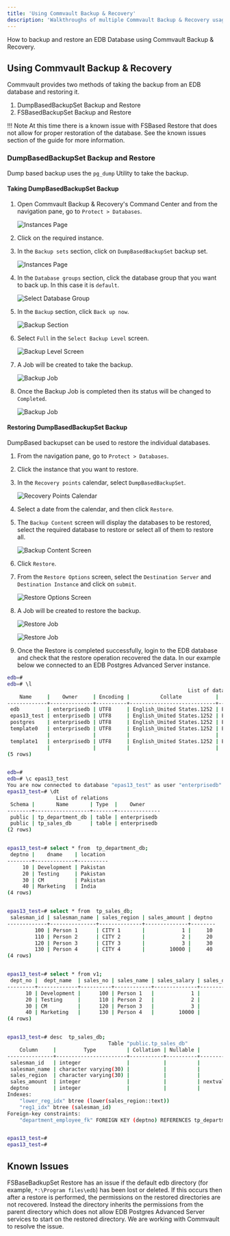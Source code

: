 ```yaml
---
title: 'Using Commvault Backup & Recovery'
description: 'Walkthroughs of multiple Commvault Backup & Recovery usage scenarios'
---
```


How to backup and restore an EDB Database using Commvault Backup & Recovery.

## Using Commvault Backup & Recovery

Commvault provides two methods of taking the backup from an EDB database and restoring it.

1. DumpBasedBackupSet Backup and Restore
2. FSBasedBackupSet Backup and Restore


!!! Note
   At this time there is a known issue with FSBased Restore that does not allow for proper restoration of the database. See the known issues section of the guide for more information.
   
   
   

### DumpBasedBackupSet Backup and Restore

Dump based backup uses the `pg_dump` Utility to take the backup.

#### Taking DumpBasedBackupSet Backup 

1. Open Commvault Backup & Recovery's Command Center and from the navigation pane, go to `Protect > Databases`.

   ![Instances Page](Images/Dumpbackup1.png)

2. Click on the required instance.
3. In the `Backup sets` section, click on `DumpBasedBackupSet` backup set.

   ![Instances Page](Images/Dumpbackup2.png)

4. In the `Database groups` section, click the database group that you want to back up. In this case it is `default`.

   ![Select Database Group](Images/Dumpbackup3.png)

5. In the `Backup` section, click `Back up now`.

   ![Backup Section](Images/Dumpbackup4.png)

6. Select `Full` in the `Select Backup Level` screen.

   ![Backup Level Screen](Images/Dumpbackup5.png)

7. A Job will be created to take the backup.

   ![Backup Job](Images/Dumpbackup6.png)

8. Once the Backup Job is completed then its status will be changed to `Completed`.

   ![Backup Job](Images/Dumpbackup7.png)

#### Restoring DumpBasedBackupSet Backup 

DumpBased backupset can be used to restore the individual databases.

1. From the navigation pane, go to `Protect > Databases`.
2. Click the instance that you want to restore.
3. In the `Recovery points` calendar, select `DumpBasedBackupSet`.

   ![Recovery Points Calendar](Images/Dumprestore1.png)

4. Select a date from the calendar, and then click `Restore`.
5. The `Backup Content` screen will display the databases to be restored, select the required database to restore or select all of them to restore all.

   ![Backup Content Screen](Images/Dumprestore2.png)

6. Click `Restore`.
7. From the `Restore Options` screen, select the `Destination Server` and `Destination Instance` and click on `submit`.

   ![Restore Options Screen](Images/Dumprestore3.png)

8. A Job will be created to restore the backup.

   ![Restore Job](Images/Dumprestore4.png)
   
   ![Restore Job](Images/Dumprestore5.png)

9. Once the Restore is completed successfully, login to the EDB database and check that the restore operation recovered the data. In our example below we connected to an EDB Postgres Advanced Server instance.

```bash
edb=#
edb=# \l
                                                           List of databases
    Name     |    Owner     | Encoding |          Collate           |           Ctype            | ICU |       Access privileges
-------------+--------------+----------+----------------------------+----------------------------+-----+-------------------------------
 edb         | enterprisedb | UTF8     | English_United States.1252 | English_United States.1252 |     |
 epas13_test | enterprisedb | UTF8     | English_United States.1252 | English_United States.1252 |     |
 postgres    | enterprisedb | UTF8     | English_United States.1252 | English_United States.1252 |     |
 template0   | enterprisedb | UTF8     | English_United States.1252 | English_United States.1252 |     | =c/enterprisedb              +
             |              |          |                            |                            |     | enterprisedb=CTc/enterprisedb
 template1   | enterprisedb | UTF8     | English_United States.1252 | English_United States.1252 |     | =c/enterprisedb              +
             |              |          |                            |                            |     | enterprisedb=CTc/enterprisedb
(5 rows)


edb=#
edb=# \c epas13_test
You are now connected to database "epas13_test" as user "enterprisedb".
epas13_test=# \dt
                List of relations
 Schema |       Name       | Type  |    Owner
--------+------------------+-------+--------------
 public | tp_department_db | table | enterprisedb
 public | tp_sales_db      | table | enterprisedb
(2 rows)


epas13_test=# select * from  tp_department_db;
 deptno |    dname    | location
--------+-------------+----------
     10 | Development | Pakistan
     20 | Testing     | Pakistan
     30 | CM          | Pakistan
     40 | Marketing   | India
(4 rows)


epas13_test=# select * from  tp_sales_db;
 salesman_id | salesman_name | sales_region | sales_amount | deptno
-------------+---------------+--------------+--------------+--------
         100 | Person 1      | CITY 1       |            1 |     10
         110 | Person 2      | CITY 2       |            2 |     20
         120 | Person 3      | CITY 3       |            3 |     30
         130 | Person 4      | CITY 4       |        10000 |     40
(4 rows)


epas13_test=# select * from v1;
 dept_no |  dept_name  | sales_no | sales_name | sales_salary | sales_dept_no
---------+-------------+----------+------------+--------------+---------------
      10 | Development |      100 | Person 1   |            1 |            10
      20 | Testing     |      110 | Person 2   |            2 |            20
      30 | CM          |      120 | Person 3   |            3 |            30
      40 | Marketing   |      130 | Person 4   |        10000 |            40
(4 rows)


epas13_test=# desc  tp_sales_db;
                                 Table "public.tp_sales_db"
    Column     |         Type          | Collation | Nullable |           Default
---------------+-----------------------+-----------+----------+------------------------------
 salesman_id   | integer               |           |          |
 salesman_name | character varying(30) |           |          |
 sales_region  | character varying(30) |           |          |
 sales_amount  | integer               |           |          | nextval('sal_seq'::regclass)
 deptno        | integer               |           |          |
Indexes:
    "lower_reg_idx" btree (lower(sales_region::text))
    "reg1_idx" btree (salesman_id)
Foreign-key constraints:
    "department_employee_fk" FOREIGN KEY (deptno) REFERENCES tp_department_db(deptno)


epas13_test=#
epas13_test=#

```

## Known Issues
FSBaseBadkupSet Restore has an issue if the default edb directory (for example, `*:\Program files\edb`) has been lost or deleted. If this occurs then after a restore is performed, the permissions on the restored directories are not recovered. Instead the directory inherits the permissions from the parent directory which does not allow EDB Postgres Advanced Server services to start on the restored directory. We are working with Commvault to resolve the issue.
